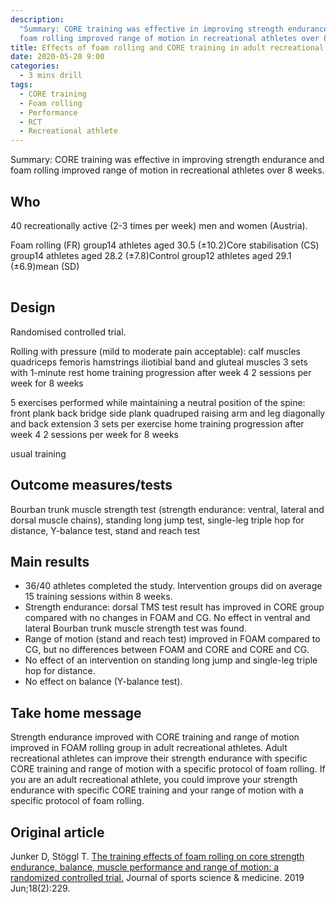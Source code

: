 ```yaml
---
description:
  "Summary: CORE training was effective in improving strength endurance and
  foam rolling improved range of motion in recreational athletes over 8 weeks."
title: Effects of foam rolling and CORE training in adult recreational athletes
date: 2020-05-20 9:00
categories:
  - 3 mins drill
tags:
  - CORE training
  - Foam rolling
  - Performance
  - RCT
  - Recreational athlete
---
```


Summary: CORE training was effective in improving strength endurance and foam rolling improved range of motion in recreational athletes over 8 weeks.

## Who

40 recreationally active (2-3 times per week) men and women (Austria).

<Table>
  <Cell header>Foam rolling (FR) group</Cell>
  <Cell>14 athletes aged 30.5 (&plusmn;10.2)</Cell>
  <Cell header>Core stabilisation (CS) group</Cell>
  <Cell>14 athletes aged 28.2 (&plusmn;7.8)</Cell>
  <Cell header>Control group</Cell>
  <Cell>12 athletes aged 29.1 (&plusmn;6.9)</Cell>
  <Cell footer>mean (SD)</Cell>
</Table>

## Design

Randomised controlled trial.

<Study>
  <Group label="Foam rolling (FR) group">
    <p>
      Rolling with pressure (mild to moderate pain acceptable): calf muscles
      quadriceps femoris hamstrings iliotibial band and gluteal muscles 3 sets
      with 1-minute rest home training progression after week 4 2 sessions per
      week for 8 weeks
    </p>
  </Group>
  <Group label="Core stabilisation (CS) group">
    <p>
      5 exercises performed while maintaining a neutral position of the spine:
      front plank back bridge side plank quadruped raising arm and leg
      diagonally and back extension 3 sets per exercise home training
      progression after week 4 2 sessions per week for 8 weeks
    </p>
  </Group>
  <Group label="Control group">
    <p>usual training</p>
  </Group>
</Study>

## Outcome measures/tests

Bourban trunk muscle strength test (strength endurance: ventral, lateral and dorsal muscle chains), standing long jump test, single-leg triple hop for distance, Y-balance test, stand and reach test

## Main results

- 36/40 athletes completed the study. Intervention groups did on average 15 training sessions within 8 weeks.
- Strength endurance: dorsal TMS test result has improved in CORE group compared with no changes in FOAM and CG. No effect in ventral and lateral Bourban trunk muscle strength test was found.
- Range of motion (stand and reach test) improved in FOAM compared to CG, but no differences between FOAM and CORE and CORE and CG.
- No effect of an intervention on standing long jump and single-leg triple hop for distance.
- No effect on balance (Y-balance test).

## Take home message

<Summary>
  <ForWho label="For a clinician">
    Strength endurance improved with CORE training and range of motion improved
    in FOAM rolling group in adult recreational athletes.
  </ForWho>
  <ForWho label="For a parent">
    Adult recreational athletes can improve their strength endurance with
    specific CORE training and range of motion with a specific protocol of foam
    rolling.
  </ForWho>
  <ForWho label="For an athlete">
    If you are an adult recreational athlete, you could improve your strength
    endurance with specific CORE training and your range of motion with a
    specific protocol of foam rolling.
  </ForWho>
</Summary>

## Original article

Junker D, Stöggl T. [The training effects of foam rolling on core strength endurance, balance, muscle performance and range of motion: a randomized controlled trial.](https://www.ncbi.nlm.nih.gov/pmc/articles/PMC6543984/pdf/jssm-18-229.pdf) Journal of sports science & medicine. 2019 Jun;18(2):229.
